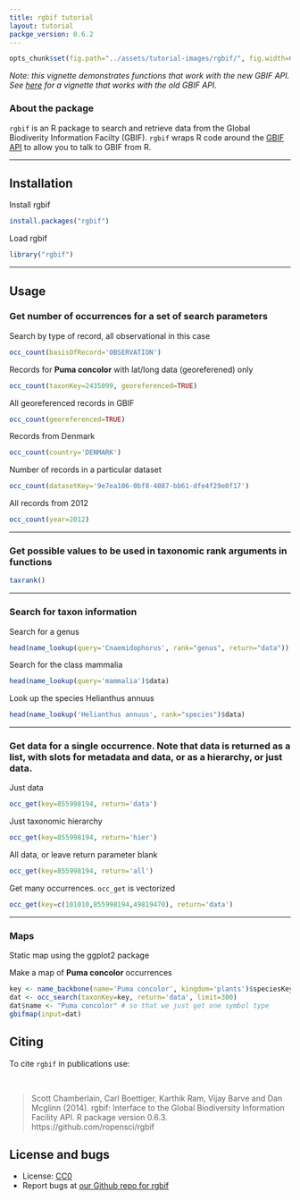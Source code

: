 ```yaml
---
title: rgbif tutorial
layout: tutorial
packge_version: 0.6.2
---
```


```r
opts_chunk$set(fig.path="../assets/tutorial-images/rgbif/", fig.width=6, fig.height=4)
```

*Note: this vignette demonstrates functions that work with the new GBIF API. See [here](http://ropensci.org/tutorials/rgbif_tutorial.html) for a vignette that works with the old GBIF API.*

### About the package

`rgbif` is an R package to search and retrieve data from the Global Biodiverity Information Facilty (GBIF). `rgbif` wraps R code around the [GBIF API][gbifapi] to allow you to talk to GBIF from R.

********************

<section id="installation">

## Installation

Install rgbif

```r
install.packages("rgbif")
```

Load rgbif

```r
library("rgbif")
```

********************

<section id="usage">

## Usage

### Get number of occurrences for a set of search parameters

Search by type of record, all observational in this case

```r
occ_count(basisOfRecord='OBSERVATION')
```

Records for **Puma concolor** with lat/long data (georeferened) only

```r
occ_count(taxonKey=2435099, georeferenced=TRUE)
```

All georeferenced records in GBIF

```r
occ_count(georeferenced=TRUE)
```

Records from Denmark

```r
occ_count(country='DENMARK')
```

Number of records in a particular dataset

```r
occ_count(datasetKey='9e7ea106-0bf8-4087-bb61-dfe4f29e0f17')
```

All records from 2012

```r
occ_count(year=2012)
```

********************

### Get possible values to be used in taxonomic rank arguments in functions

```r
taxrank()
```

********************

### Search for taxon information

Search for a genus

```r
head(name_lookup(query='Cnaemidophorus', rank="genus", return="data"))
```

Search for the class mammalia

```r
head(name_lookup(query='mammalia')$data)
```

Look up the species Helianthus annuus

```r
head(name_lookup('Helianthus annuus', rank="species")$data)
```

********************

### Get data for a single occurrence. Note that data is returned as a list, with slots for metadata and data, or as a hierarchy, or just data.

Just data

```r
occ_get(key=855998194, return='data')
```

Just taxonomic hierarchy

```r
occ_get(key=855998194, return='hier')
```

All data, or leave return parameter blank

```r
occ_get(key=855998194, return='all')
```

Get many occurrences. `occ_get` is vectorized

```r
occ_get(key=c(101010,855998194,49819470), return='data')
```

********************

### Maps

Static map using the ggplot2 package

Make a map of **Puma concolor** occurrences

```r
key <- name_backbone(name='Puma concolor', kingdom='plants')$speciesKey
dat <- occ_search(taxonKey=key, return='data', limit=300)
dat$name <- "Puma concolor" # so that we just get one symbol type
gbifmap(input=dat)
```

[gbifapi]: http://www.gbif.org/developer/summary


<section id="citing">

## Citing

To cite `rgbif` in publications use:

<br>

> Scott Chamberlain, Carl Boettiger, Karthik Ram, Vijay Barve and Dan Mcglinn (2014). rgbif: Interface to the Global Biodiversity Information Facility API. R package version 0.6.3. https://github.com/ropensci/rgbif

<section id="license_bugs">

## License and bugs

* License: [CC0](http://creativecommons.org/choose/zero/)
* Report bugs at [our Github repo for rgbif](https://github.com/ropensci/rgbif/issues?state=open)
